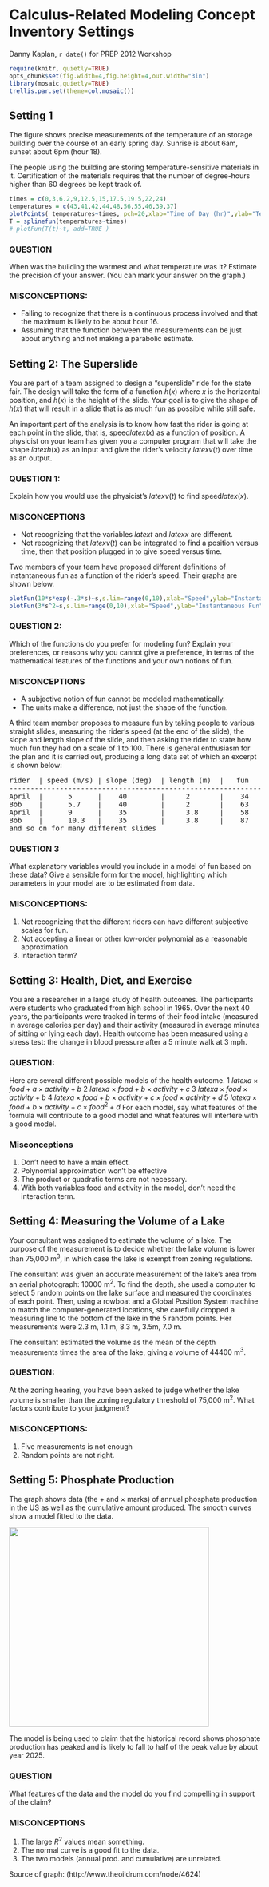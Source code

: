 Calculus-Related Modeling Concept Inventory Settings
========================================================

Danny Kaplan, `r date()` for PREP 2012 Workshop


```r
require(knitr, quietly=TRUE)
opts_chunk$set(fig.width=4,fig.height=4,out.width="3in")
library(mosaic,quietly=TRUE)
trellis.par.set(theme=col.mosaic())
```

## Setting 1

The figure shows precise measurements of the temperature of an storage building over the course of an early spring day.  Sunrise is about 6am, sunset about 6pm (hour 18).

The people using the building are storing temperature-sensitive materials in it.  Certification of the materials requires that the number of degree-hours higher than 60 degrees be kept track of.

```r
times = c(0,3,6.2,9,12.5,15,17.5,19.5,22,24)
temperatures = c(43,41,42,44,48,56,55,46,39,37)
plotPoints( temperatures~times, pch=20,xlab="Time of Day (hr)",ylab="Temperature (F)",ylim=c(35,60),xlim=c(0,24))
T = splinefun(temperatures~times)
# plotFun(T(t)~t, add=TRUE )
```

### QUESTION
When was the building the warmest and what temperature was it?  Estimate the precision of your answer.  (You can mark your answer on the graph.)

### MISCONCEPTIONS:
* Failing to recognize that there is a continuous process involved and that the maximum is likely to be about hour 16.
* Assuming that the function between the measurements can be just about anything and not making a parabolic estimate.

## Setting 2: The Superslide

You are part of a team assigned to design a "superslide" ride for the state fair.  The design will take the form of a function $h(x)$ where $x$ is the horizontal position, and $h(x)$ is the height of the slide.  Your goal is to give the shape of $h(x)$ that will result in a slide that is as much fun as possible while still safe.

An important part of the analysis is to know how fast the rider is going at each point in the slide, that is, speed$latex (x)$ as a function of position.  A physicist on your team has given you a computer program that will take the shape $latex h(x)$ as an input and give the rider's velocity $latex v(t)$ over time as an output.  

### QUESTION 1:
Explain how you would use the physicist's $latex v(t)$ to find speed$latex (x)$.

### MISCONCEPTIONS
* Not recognizing that the variables $latex t$ and $latex x$ are different.
* Not recognizing that $latex v(t)$ can be integrated to find a position versus time, then that position plugged in to give speed versus time.


Two members of your team have proposed different definitions of instantaneous fun as a function of the rider's speed.  Their graphs are shown below.

```r
plotFun(10*s*exp(-.3*s)~s,s.lim=range(0,10),xlab="Speed",ylab="Instantaneous Fun",main="Definition A")
plotFun(3*s^2~s,s.lim=range(0,10),xlab="Speed",ylab="Instantaneous Fun",main="Definition B")
```

### QUESTION 2:
Which of the functions do you prefer for modeling fun?  Explain your preferences, or reasons why you cannot give a preference, in terms of the mathematical features of the functions and your own notions of fun.

### MISCONCEPTIONS
* A subjective notion of fun cannot be modeled mathematically.
* The units make a difference, not just the shape of the function.

A third team member proposes to measure fun by taking people to various straight slides, measuring the rider's speed (at the end of the slide), the slope and length slope of the slide, and then asking the rider to state how much fun they had on a scale of 1 to 100.  There is general enthusiasm for the plan and it is carried out, producing a long data set of which an excerpt is shown below:

<pre>
rider  | speed (m/s) | slope (deg)  | length (m)  |   fun
---------------------------------------------------------------
April  |      5      |    40        |     2       |    34
Bob    |      5.7    |    40        |     2       |    63
April  |      9      |    35        |     3.8     |    58
Bob    |      10.3   |    35        |     3.8     |    87
and so on for many different slides
</pre>

### QUESTION 3 
What explanatory variables would you include in a model of fun based on these data?  Give a sensible form for the model, highlighting which parameters in your model are to be estimated from data.

### MISCONCEPTIONS:
1. Not recognizing that the different riders can have different subjective scales for fun.
2. Not accepting a linear or other low-order polynomial as a reasonable approximation.
3. Interaction term?


## Setting 3: Health, Diet, and Exercise

You are a researcher in a large study of health outcomes.  The participants were students who graduated from high school in 1965.  Over the next 40 years, the participants were tracked in terms of their food intake (measured in average calories per day) and their activity  (measured in average minutes of sitting or lying each day).  Health outcome has been measured using a stress test: the change in blood pressure after a 5 minute walk at 3 mph.

### QUESTION: 
Here are several different possible models of the health outcome.
1  $latex a \times food + a \times activity + b$
2  $latex a \times food + b \times activity + c$
3 $latex a \times food\times activity + b$
4 $latex a \times food + b \times activity + c\times food \times activity + d$
5 $latex a \times food + b \times activity + c\times food^2 + d$
For each model, say what features of the formula will contribute to a good model and what features will interfere with a good model.

### Misconceptions
1. Don't need to have a main effect.
1. Polynomial approximation won't be effective
1. The product or quadratic terms are not necessary.
1. With both variables food and activity in the model, don't need the interaction term.

## Setting 4: Measuring the Volume of a Lake

Your consultant was assigned to estimate the volume of a lake.  The purpose of the measurement is to decide whether the lake volume is lower than 75,000 m^3^, in which case the lake is exempt from zoning regulations.

The consultant was given an accurate measurement of the lake's area from an aerial photograph: 10000 m^2^. To find the depth, she used a computer to select 5 random points on the lake surface and measured the coordinates of each point.  Then, using a rowboat and a Global Position System machine to match the computer-generated locations, she carefully dropped a measuring line to the bottom of the lake in the 5 random points.  Her measurements were 2.3 m, 1.1 m, 8.3 m, 3.5m, 7.0 m. 

The consultant estimated the volume as the mean of the depth measurements times the area of the lake, giving a volume of 44400 m^3^.

### QUESTION: 
At the zoning hearing, you have been asked to judge whether the lake volume is smaller than the zoning regulatory threshold of 75,000 m^2^.  What factors contribute to your judgment?

### MISCONCEPTIONS:
1. Five measurements is not enough
2. Random points are not right.

## Setting 5: Phosphate Production
The graph shows data (the $+$ and $\times$ marks) of annual phosphate production in the US as well as the cumulative amount produced.  The smooth curves show a model fitted to the data.

<img src="phosphate-production.png" width=400>

The model is being used to claim that the historical record shows phosphate production has peaked and is likely to fall to half of the peak value by about year 2025.  

### QUESTION
What features of the data and the model do you find compelling in support of the claim?  

### MISCONCEPTIONS
1. The large $R^2$ values mean something.
2. The normal curve is a good fit to the data.
3. The two models (annual prod. and cumulative) are unrelated.

Source of graph: (http://www.theoildrum.com/node/4624)



